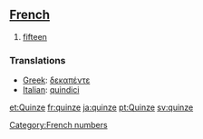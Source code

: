 ==[[French]]==

#[[fifteen]]

===Translations===

*[[Greek]]: [[δεκαπέντε]]
*[[Italian]]: [[quindici]]

[[Category:French numbers]]

[[et:Quinze]]
[[fr:quinze]]
[[ja:quinze]]
[[pt:Quinze]]
[[sv:quinze]]